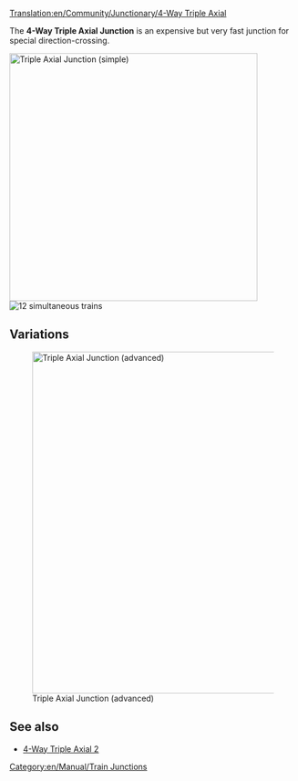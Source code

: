 [[Translation:en/Community/Junctionary/4-Way Triple Axial]]
{{en/Community/Junctionary/Navigation}}

{{en/Delete|Junction does not fit the [[en/Community/Junctionary/Junction Criteria|Definition of a Junction]]
*a junction where two or more railway lines meet or cross
|Z903 00:59, 27 April 2010 (UTC)}}

The '''4-Way Triple Axial Junction''' is an expensive but very fast junction for special direction-crossing. 

[[File:en/Community/Junctionary/Tripleaxial.png|none|thumb|435px|Triple Axial Junction (simple)]]
[[File:en/Community/Junctionary/4wta.gif|right|thumb|12 simultaneous trains]]

{{en/Community/Junctionary/Junction Criteria|Expensive|3|1|0|0|0|0|1|1|0|0|1|||
*Handles a very large number of trains at a time.
*Uses special directions -> "Top vs Bottom" and "Left vs Right"
*Small Area needed (12x12) 
*None or few sharp corners (see improved version for high speed)
*No Hills are needed (for extreme high speed)
*No Deadlocks or Jamming possible
*No Merging or Splitting of the lines
*Handling of single-lines and dual-lines possible. That's the reason no Splits or Merges are used. Do it by your own wishes.
*Each line starts one level higher when entering the junction than when leaving.
}}

==Variations==
[[File:en/Community/Junctionary/Tripleaxial2.png|none|thumb|600px|Triple Axial Junction (advanced)]]

==See also==
* [http://wiki.openttd.org/4-Way_Triple_Axial_2 4-Way Triple Axial 2]

[[Category:en/Manual/Train Junctions]]